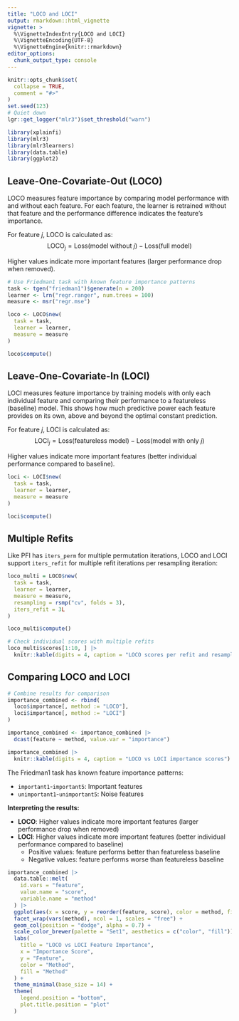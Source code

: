 ```yaml
---
title: "LOCO and LOCI"
output: rmarkdown::html_vignette
vignette: >
  %\VignetteIndexEntry{LOCO and LOCI}
  %\VignetteEncoding{UTF-8}
  %\VignetteEngine{knitr::rmarkdown}
editor_options: 
  chunk_output_type: console
---
```


```r
knitr::opts_chunk$set(
  collapse = TRUE,
  comment = "#>"
)
set.seed(123)
# Quiet down
lgr::get_logger("mlr3")$set_threshold("warn")
```

```r
library(xplainfi)
library(mlr3)
library(mlr3learners)
library(data.table)
library(ggplot2)
```

## Leave-One-Covariate-Out (LOCO)

LOCO measures feature importance by comparing model performance with and without each feature. For each feature, the learner is retrained without that feature and the performance difference indicates the feature's importance.

For feature $j$, LOCO is calculated as:
$$\text{LOCO}_j = \text{Loss}(\text{model without } j) - \text{Loss}(\text{full model})$$

Higher values indicate more important features (larger performance drop when removed).

```r
# Use Friedman1 task with known feature importance patterns
task <- tgen("friedman1")$generate(n = 200)
learner <- lrn("regr.ranger", num.trees = 100)
measure <- msr("regr.mse")

loco <- LOCO$new(
  task = task,
  learner = learner,
  measure = measure
)

loco$compute()
```

## Leave-One-Covariate-In (LOCI)

LOCI measures feature importance by training models with only each individual feature and comparing their performance to a featureless (baseline) model. This shows how much predictive power each feature provides on its own, above and beyond the optimal constant prediction.

For feature $j$, LOCI is calculated as:
$$\text{LOCI}_j = \text{Loss}(\text{featureless model}) - \text{Loss}(\text{model with only } j)$$

Higher values indicate more important features (better individual performance compared to baseline).

```r
loci <- LOCI$new(
  task = task,
  learner = learner,
  measure = measure
)

loci$compute()
```

## Multiple Refits

Like PFI has `iters_perm` for multiple permutation iterations, LOCO and LOCI support `iters_refit` for multiple refit iterations per resampling iteration:

```r
loco_multi = LOCO$new(
  task = task,
  learner = learner,
  measure = measure,
  resampling = rsmp("cv", folds = 3),
  iters_refit = 3L
)

loco_multi$compute()

# Check individual scores with multiple refits
loco_multi$scores[1:10, ] |>
  knitr::kable(digits = 4, caption = "LOCO scores per refit and resampling fold")
```

## Comparing LOCO and LOCI

```r
# Combine results for comparison
importance_combined <- rbind(
  loco$importance[, method := "LOCO"],
  loci$importance[, method := "LOCI"]
)

importance_combined <- importance_combined |>
  dcast(feature ~ method, value.var = "importance")

importance_combined |>
  knitr::kable(digits = 4, caption = "LOCO vs LOCI importance scores")
```

The Friedman1 task has known feature importance patterns:

- `important1`-`important5`: Important features
- `unimportant1`-`unimportant5`: Noise features

**Interpreting the results:**

- **LOCO**: Higher values indicate more important features (larger performance drop when removed)
- **LOCI**: Higher values indicate more important features (better individual performance compared to baseline)
  - Positive values: feature performs better than featureless baseline
  - Negative values: feature performs worse than featureless baseline

```r
importance_combined |>
  data.table::melt(
    id.vars = "feature",
    value.name = "score",
    variable.name = "method"
  ) |>
  ggplot(aes(x = score, y = reorder(feature, score), color = method, fill = method)) +
  facet_wrap(vars(method), ncol = 1, scales = "free") +
  geom_col(position = "dodge", alpha = 0.7) +
  scale_color_brewer(palette = "Set1", aesthetics = c("color", "fill")) +
  labs(
    title = "LOCO vs LOCI Feature Importance",
    x = "Importance Score",
    y = "Feature",
    color = "Method",
    fill = "Method"
  ) +
  theme_minimal(base_size = 14) +
  theme(
    legend.position = "bottom",
    plot.title.position = "plot"
  ) 
```
